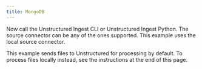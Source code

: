 ```yaml
---
title: MongoDB
---
```



<NewDocument />


<SharedMongoDB />

Now call the Unstructured Ingest CLI or Unstructured Ingest Python. The source connector can be any of the ones supported. This example uses the local source connector.

This example sends files to Unstructured for processing by default. To process files locally instead, see the instructions at the end of this page.


<CodeGroup>

  <MongoDBAPISh />

  <MongoDBAPIPyV2 />

  <MongoDBAPIPyV1 />

</CodeGroup>


<SharedPartitionByAPIOSS/>